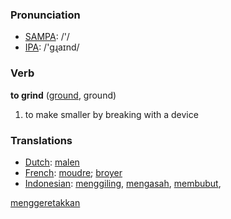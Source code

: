 === Pronunciation ===
*[[w:SAMPA|SAMPA]]: /'/
*[[w:IPA|IPA]]: /'gɻaɪnd/

=== Verb ===

'''to grind''' ([[ground]], ground)

# to make smaller by breaking with a device

=== Translations ===
*[[Dutch]]: [[malen]]
*[[French]]: [[moudre]]; [[broyer]]
*[[Indonesian]]: [[giling|menggiling]], [[asah|mengasah]], [[bubut|membubut]], 
[[geretak|menggeretakkan]]